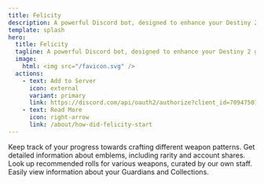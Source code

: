 ```yaml
---
title: Felicity
description: A powerful Discord bot, designed to enhance your Destiny 2 gaming experience.
template: splash
hero:
  title: Felicity
  tagline: A powerful Discord bot, designed to enhance your Destiny 2 gaming experience.
  image:
    html: <img src="/favicon.svg" />
  actions:
    - text: Add to Server
      icon: external
      variant: primary
      link: https://discord.com/api/oauth2/authorize?client_id=709475072158728283&permissions=1505281630423&scope=bot%20applications.commands
    - text: Read More
      icon: right-arrow
      link: /about/how-did-felicity-start
---
```



<CardGrid>
  <Card title="Weapon Patterns" icon="rocket">
    Keep track of your progress towards crafting different weapon patterns.
  </Card>
  <Card title="Emblem Information" icon="magnifier">
    Get detailed information about emblems, including rarity and account shares.
  </Card>
  <Card title="Roll Finder" icon="star">
    Look up recommended rolls for various weapons, curated by our own staff.
  </Card>
  <Card title="Guardians & Collections" icon="open-book">
    Easily view information about your Guardians and Collections.
  </Card>
</CardGrid>
